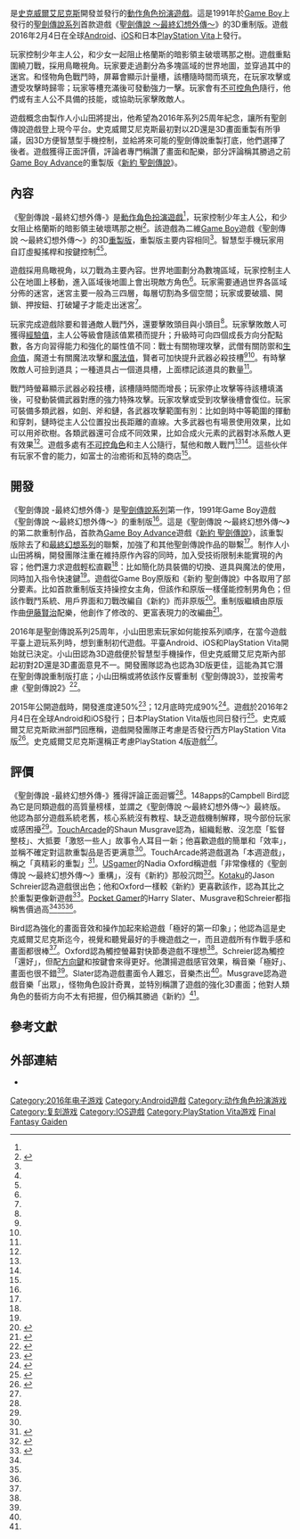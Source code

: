 {{NoteTA
| G1 = Games
| G2 = Square Enix
}}
{{Infobox VG
| title = 聖劍傳說 -最終幻想外傳-
| japanese = 聖剣伝説 -ファイナルファンタジー外伝-
| english = Adventures of Mana
| image =
| caption =
| developer = [[史克威爾艾尼克斯|史克威爾艾尼克斯]]
| publisher = 史克威爾艾尼克斯
| distributor =
| director =
| producer = 小山田將
| designer =
| programmer =
| artist =
| writer =
| composer = [[伊藤賢治|伊藤賢治]]
| series = [[聖劍傳說系列|聖劍傳說系列]]
| engine =
| platforms = [[Android|Android]]、[[iOS|iOS]]、[[PlayStation_Vita|PlayStation Vita]]
| released = '''Android'''、'''iOS'''{{vgrelease|WW|2016年2月4日}}'''PlayStation Vita'''{{vgrelease|JP|2016年2月4日|NA|June 28, 2016|EU|June 28, 2016}}
| genre = [[動作角色扮演遊戲|動作]]
| modes =
}}

{{vgname|聖劍傳說 -最終幻想外傳-|ja=聖剣伝説 -ファイナルファンタジー外伝-|en=Adventures of Mana|diff=yes}}是[[史克威爾艾尼克斯|史克威爾艾尼克斯]]開發並發行的[[動作角色扮演遊戲|動作角色扮演遊戲]]。這是1991年於[[Game_Boy|Game Boy]]上發行的[[聖劍傳說系列|聖劍傳說系列]]首款遊戲《[[聖劍傳說_～最終幻想外傳～|聖劍傳說 ～最終幻想外傳～]]》的3D重制版。遊戲2016年2月4日在全球[[Android|Android]]、[[iOS|iOS]]和日本[[PlayStation_Vita|PlayStation Vita]]上發行。

玩家控制少年主人公，和少女一起阻止格蘭斯的暗影領主破壞瑪那之樹。遊戲重點圍繞刀戰，採用鳥瞰視角。玩家要走過劃分為多塊區域的世界地圖，並穿過其中的迷宮。和怪物角色戰鬥時，屏幕會顯示計量槽，該槽隨時間而填充，在玩家攻擊或遭受攻擊時歸零；玩家等槽充滿後可發動強力一擊。玩家會有[[非玩家角色|不可控角色]]隨行，他們或有主人公不具備的技能，或協助玩家擊敗敵人。

遊戲概念由製作人小山田將提出，他希望為2016年系列25周年紀念，讓所有聖劍傳說遊戲登上現今平台。史克威爾艾尼克斯最初對以2D還是3D畫面重製有所爭議，因3D方便智慧型手機控制，並給將來可能的聖劍傳說重製打底，他們選擇了後者。遊戲獲得正面評價，評論者專門稱讚了畫面和配樂，部分評論稱其勝過之前[[Game_Boy_Advance|Game Boy Advance]]的重製版《[[新約_聖劍傳說|新約 聖劍傳說]]》。

== 內容 ==
{{See also|聖劍傳說 ～最終幻想外傳～#剧情}}

《聖劍傳說 -最終幻想外傳-》是[[動作角色扮演遊戲|動作角色扮演遊戲]]<ref name="gematsu now available" />，玩家控制少年主人公，和少女阻止格蘭斯的暗影領主破壞瑪那之樹<ref name="siliconera now available">{{cite web |url=http://www.siliconera.com/2016/02/04/adventures-mana-now-available-producer-shares-message-fans/ |title=Adventures of Mana Is Now Available, Producer Shares A Message For Fans |author=Sato |date=2016-02-04 |publisher=Siliconera |access-date=2016-02-05 |archive-url=https://www.webcitation.org/6f4rrM7yb?url=http://www.siliconera.com/2016/02/04/adventures-mana-now-available-producer-shares-message-fans/ |archive-date=2016-02-05 |dead-url=no }}</ref>。該遊戲為二維[[Game_Boy|Game Boy]]遊戲《聖劍傳說 ～最終幻想外傳～》的3D[[電子遊戲重製|重製版]]，重製版主要内容相同<ref name="excellent" />。智慧型手機玩家用自訂虛擬搖桿和按鍵控制<ref name="pocket" /><ref name="usgamer" />。

遊戲採用鳥瞰視角，以刀戰為主要內容。世界地圖劃分為數塊區域，玩家控制主人公在地圖上移動，進入區域後地圖上會出現敵方角色<ref name="pocket" />。玩家需要通過世界各區域分佈的迷宮，迷宮主要一般為三四層，每層切割為多個空間；玩家或要破牆、開鎖、押按鈕、打破罐子才能走出迷宮<ref name="gamezebo" />。

玩家完成遊戲除要和普通敵人戰鬥外，還要擊敗頭目與小頭目<ref name="gamezebo" />。玩家擊敗敵人可獲得[[經驗值|經驗值]]，主人公等級會隨該值累積而提升；升級時可向四個成長方向分配點數，各方向習得能力和強化的屬性值不同：戰士有關物理攻擊，武僧有關防禦和[[生命值|生命值]]，魔道士有關魔法攻擊和[[魔法值|魔法值]]，賢者可加快提升武器必殺技槽<ref name="pocket" /><ref name="gamezebo" />。有時擊敗敵人可撿到道具；一種道具占一個道具槽，上面標記該道具的數量<ref name="gamezebo" />。

戰鬥時螢幕顯示武器必殺技槽，該槽隨時間而增長；玩家停止攻擊等待該槽填滿後，可發動裝備武器對應的強力特殊攻擊。玩家攻擊或受到攻擊後槽會復位。玩家可裝備多類武器，如劍、斧和鏈，各武器攻擊範圍有別：比如劍時中等範圍的揮動和穿刺，鏈時從主人公位置投出長距離的直線。大多武器也有場景使用效果，比如可以用斧砍樹。各類武器還可合成不同效果，比如合成火元素的武器對冰系敵人更有效果<ref name="gamezebo" />。遊戲多處有[[非玩家角色|不可控角色]]和主人公隨行，幫他和敵人戰鬥<ref name="pocket" /><ref name="gamezebo" />。這些伙伴有玩家不會的能力，如富士的治癒術和瓦特的商店<ref name="gamezebo" />。

== 開發 ==

《聖劍傳說 -最終幻想外傳-》是[[聖劍傳說系列|聖劍傳說系列]]第一作，1991年Game Boy遊戲《聖劍傳說 ～最終幻想外傳～》的重制版<ref name="gematsu now available" />。這是《聖劍傳說 ～最終幻想外傳～》的第二款重制作品，首款為[[Game_Boy_Advance|Game Boy Advance]]遊戲《[[新約_聖劍傳說|新約 聖劍傳說]]》，該重製版除去了和[[最終幻想系列|最終幻想系列]]的聯繫，加強了和其他聖劍傳說作品的聯繫<ref name="siliconera comparison" />。制作人小山田將稱，開發團隊注重在維持原作內容的同時，加入受技術限制未能實現的內容；他們還力求遊戲輕松直觀<ref name="gematsu now available" />：比如簡化防具裝備的切換、道具與魔法的使用，同時加入指令快速鍵<ref name="siliconera shortcuts" />。遊戲從Game Boy原版和《新約 聖劍傳說》中各取用了部分要素。比如首款重制版支持操控女主角，但該作和原版一樣僅能控制男角色；但該作戰鬥系統、用戶界面和刀戰改編自《新約》而非原版<ref name="siliconera comparison">{{cite web |url=http://www.siliconera.com/2016/01/20/adventures-manas-screenshots-seem-similar-final-fantasy-adventure-sword-mana/ |title=Adventures Of Mana Compared To Final Fantasy Adventure And Sword Of Mana |author=Jenni |date=2016-01-20 |publisher=Siliconera |access-date=2016-02-05 |archive-url=https://web.archive.org/web/20160129082219/http://www.siliconera.com/2016/01/20/adventures-manas-screenshots-seem-similar-final-fantasy-adventure-sword-mana/ |archive-date=2016-01-29 |dead-url=no }}</ref>。重制版繼續由原版作曲[[伊藤賢治|伊藤賢治]]配樂，他創作了修改的、更富表現力的改編曲<ref name="gematsu now available">{{cite web |url=http://gematsu.com/2016/02/adventures-mana-now-available-smartphones |title=Adventures of Mana now available for smartphones |author=Romano, Sal |date=2016-02-04 |publisher=Gematsu |access-date=2016-02-05 |archive-url=https://web.archive.org/web/20160205092100/http://gematsu.com/2016/02/adventures-mana-now-available-smartphones |archive-date=2016-02-05 |dead-url=no }}</ref>。

2016年是聖劍傳說系列25周年，小山田思索玩家如何能按系列順序，在當今遊戲平臺上遊玩系列時，想到重制初代遊戲。平臺Android、iOS和PlayStation Vita開始就已決定。小山田認為3D遊戲便於智慧型手機操作，但史克威爾艾尼克斯內部起初對2D還是3D畫面意見不一。開發團隊認為也認為3D版更佳，這能為其它潛在聖劍傳說重制版打底；小山田稱或將依該作反響重制《聖劍傳說3》，並按需考慮《聖劍傳說2》<ref name="siliconera more 3d remakes">{{cite web |url=http://www.siliconera.com/2015/09/16/we-may-see-more-3d-remakes-if-final-fantasy-adventure-does-well/ |title=We May See More 3D Remakes If Final Fantasy Adventure Does Well |author=Sato |date=2015-09-16 |publisher=Siliconera |access-date=2016-02-05 |archive-url=https://web.archive.org/web/20160131002705/http://www.siliconera.com/2015/09/16/we-may-see-more-3d-remakes-if-final-fantasy-adventure-does-well/ |archive-date=2016-01-31 |dead-url=no }}</ref>。

2015年公開遊戲時，開發進度達50%<ref>{{cite web |url=http://www.siliconera.com/2015/09/16/new-final-fantasy-adventure-game-is-a-remake-for-ps-vita-and-smartphone/ |title=New Final Fantasy Adventure Game Is A Remake For PS Vita And Smartphone |author=Sato |date=2015-09-16 |publisher=Siliconera |access-date=2016-02-05 |archive-url=https://web.archive.org/web/20160130234055/http://www.siliconera.com/2015/09/16/new-final-fantasy-adventure-game-is-a-remake-for-ps-vita-and-smartphone/ |archive-date=2016-01-30 |dead-url=no }}</ref>；12月底時完成90%<ref name="siliconera shortcuts">{{cite web |url=http://www.siliconera.com/2015/12/22/final-fantasy-adventure-will-have-half-ring-and-shortcut-commands/ |title=Final Fantasy Adventure Will Have “Half Ring” And Shortcut Commands |author=Sato |date=2015-12-22 |publisher=Siliconera |access-date=2016-02-05 |archive-url=https://www.webcitation.org/6f5wzdbLd?url=http://www.siliconera.com/2015/12/22/final-fantasy-adventure-will-have-half-ring-and-shortcut-commands/ |archive-date=2016-02-06 |dead-url=no }}</ref>。遊戲於2016年2月4日在全球Android和iOS發行；日本PlayStation Vita版也同日發行<ref>{{cite web |url=http://www.destructoid.com/adventures-of-mana-drops-february-4-337935.phtml |title=Adventures of Mana drops February 4 |author=MacGregor, Kyle |date=2016-01-31 |publisher=[[Destructoid|Destructoid]] |access-date=2016-02-05 |archive-url=https://web.archive.org/web/20160201095314/http://www.destructoid.com/adventures-of-mana-drops-february-4-337935.phtml |archive-date=2016-02-01 |dead-url=no }}</ref>。史克威爾艾尼克斯歐洲部門回應稱，遊戲開發團隊正考慮是否發行西方PlayStation Vita版<ref>{{cite web |url=http://www.siliconera.com/2016/02/05/square-enix-issues-statement-concerning-adventures-manas-playstation-vita-version/ |title=Square Enix Issues A Statement Concerning Adventures Of Mana’s PlayStation Vita Version |author=Jenni |date=2016-02-05 |publisher=Siliconera |access-date=2016-02-05 |archive-url=https://www.webcitation.org/6f5x6eBWE?url=http://www.siliconera.com/2016/02/05/square-enix-issues-statement-concerning-adventures-manas-playstation-vita-version/ |archive-date=2016-02-06 |dead-url=no }}</ref>。史克威爾艾尼克斯還稱正考慮PlayStation 4版遊戲<ref name="siliconera more 3d remakes" />。

== 評價 ==

{{Video game reviews
| GR = 83%<small>（4篇評論）</small><ref name="GR">{{cite web |url=http://www.gamerankings.com/iphone/181223-adventures-of-mana/index.html |title=Adventures of Mana for iOS (iPhone/iPad) |publisher=[[GameRankings|GameRankings]] |access-date=2016-03-04 |archive-url=https://web.archive.org/web/20160304013832/http://www.gamerankings.com/iphone/181223-adventures-of-mana/index.html |archive-date=2016-03-04 |dead-url=no }}</ref>
| rev1 = 148Apps
| rev1Score = 4/5<ref name="148apps">{{cite web |url=http://www.148apps.com/reviews/adventures-of-mana-review/ |title=Adventures of Mana review |author=Bird, Campbell |date=2016-02-09 |publisher=148Apps |access-date=2016-02-12 |archive-url=https://web.archive.org/web/20160212151605/http://www.148apps.com/reviews/adventures-of-mana-review/ |archive-date=2016-02-12 |dead-url=no }}</ref>
| rev2 = [[Gamezebo|Gamezebo]]
| rev2Score = 4.5/5<ref name="gamezebo">{{cite web |url=http://www.gamezebo.com/2016/02/08/adventures-of-mana-review-simply-remakeable/ |title=Adventures of Mana Review: Simply Remakeable |author=Werner, Jillian |date=2016-02-08 |publisher=[[Gamezebo|Gamezebo]] |access-date=2016-02-09 |archive-url=https://web.archive.org/web/20160209091111/http://www.gamezebo.com/2016/02/08/adventures-of-mana-review-simply-remakeable/ |archive-date=2016-02-09 |dead-url=no }}</ref>
| rev3 = [[Pocket_Gamer|Pocket Gamer]]
| rev3Score = 7/10<ref name="pocket">{{cite web |url=http://www.pocketgamer.co.uk/r/iPad/Square+Enix++Adventures+of+Mana/review.asp?c=68980 |title=Square Enix Adventures of Mana |author=Slater, Harry |date=2016-02-05 |work=[[Pocket_Gamer|Pocket Gamer]] |access-date=2016-02-05 |archive-url=https://web.archive.org/web/20160206132404/http://www.pocketgamer.co.uk/r/iPad/Square%2BEnix%2B%2BAdventures%2Bof%2BMana/review.asp?c=68980 |archive-date=2016-02-06 |dead-url=no }}</ref>
| rev4 = [[TouchArcade|TouchArcade]]
| rev4Score = 4.5/5<ref name="touchreview">{{cite web |url=http://toucharcade.com/2016/02/09/adventures-of-mana-review/|title='Adventures of Mana' Review: The Secret Is Simplicity |author=Musgrave, Shaun |date=2016-02-09 |publisher=[[TouchArcade|TouchArcade]] |access-date=2016-02-09 |archive-url=https://web.archive.org/web/20160209211850/http://toucharcade.com/2016/02/09/adventures-of-mana-review/ |archive-date=2016-09-09 |dead-url=no }}</ref>
}}

《聖劍傳說 -最終幻想外傳-》獲得評論正面迴響<ref name="GR" />。148apps的Campbell Bird認為它是同類遊戲的高質量榜樣，並謂之《聖劍傳說 ～最終幻想外傳～》最終版。他認為部分遊戲系統老舊，核心系統沒有教程、缺乏遊戲機制解釋，現今部份玩家或感困擾<ref name="148apps" />。[[TouchArcade|TouchArcade]]的Shaun Musgrave認為，組織鬆散、沒怎麼「監督整枝」、大抵要「激怒一些人」故事令人耳目一新；他喜歡遊戲的簡單和「效率」，並稱不確定對這款重製品是否更满意<ref name="touchreview" />。TouchArcade將遊戲選為「本週遊戲」，稱之「真精彩的重製」<ref name="touch">{{cite web |url=http://toucharcade.com/2016/02/05/toucharcade-game-of-the-week-adventures-of-mana/ |title=TouchArcade Game of the Week: 'Adventures of Mana' |author=Nelson, Jared |date=2016-02-05 |publisher=[[TouchArcade|TouchArcade]] |access-date=2016-02-05 |archive-url=https://web.archive.org/web/20160206132514/http://toucharcade.com/2016/02/05/toucharcade-game-of-the-week-adventures-of-mana/ |archive-date=2016-02-06 |dead-url=no }}</ref>。[[USgamer|USgamer]]的Nadia Oxford稱遊戲「非常像樣的《聖劍傳說 ～最終幻想外傳～》重構」，沒有《新約》那般沉悶<ref name="usgamer">{{cite web |url=http://www.usgamer.net/articles/nostalgic-secret-of-mana-fan-look-to-mobile-for-your-fix |title=Nostalgic Secret of Mana Fan? Look to Mobile for Your Fix |author=Oxford, Nadia |date=2016-02-04 |publisher=[[USgamer|USgamer]] |access-date=2016-02-07 |archive-url=https://web.archive.org/web/20160207131420/http://www.usgamer.net/articles/nostalgic-secret-of-mana-fan-look-to-mobile-for-your-fix |archive-date=2016-02-07 |dead-url=no }}</ref>。[[Kotaku|Kotaku]]的Jason Schreier認為遊戲很出色；他和Oxford一樣較《新約》更喜歡該作，認為其比之於重製更像新遊戲<ref name="excellent">{{cite web |url=http://kotaku.com/the-final-fantasy-adventure-remake-is-excellent-1757147833 |title=The ''Final Fantasy Adventure'' Remake Is Excellent |author=Schreier, Jason |date=2016-02-04 |publisher=[[Kotaku|Kotaku]] |access-date=2016-02-05 |archive-url=https://web.archive.org/web/20160204230916/http://kotaku.com/the-final-fantasy-adventure-remake-is-excellent-1757147833 |archive-date=2016-02-04 |dead-url=no }}</ref>。[[Pocket_Gamer|Pocket Gamer]]的Harry Slater、Musgrave和Schreier都指稱售價過高<ref name="excellent" /><ref name="pocket" /><ref name="touchreview" />。

Bird認為強化的畫面音效和操作加起來給遊戲「極好的第一印象」；他認為這是史克威爾艾尼克斯迄今，視覺和聽覺最好的手機遊戲之一，而且遊戲所有作戰手感和畫面都很棒<ref name="148apps" />。Oxford認為觸控螢幕對快節奏遊戲不理想<ref name="usgamer" />。Schreier認為觸控「還好」，但配[[方向鍵|方向鍵]]和按鍵會來得更好。他讚揚遊戲感官效果，稱音樂「極好」、畫面也很不錯<ref name="excellent" />。Slater認為遊戲畫面令人難忘，音樂杰出<ref name="pocket" />。Musgrave認為遊戲音樂「出眾」，怪物角色設計奇異，並特別稱讚了遊戲的強化3D畫面；他對人類角色的藝術方向不太有把握，但仍稱其勝過《新約》<ref name="touchreview" />。

== 參考文獻 ==
{{reflist}}

== 外部連結 ==

* {{Official website|http://www.jp.square-enix.com/seiken/en/}}

{{聖劍傳說系列}}

{{DEFAULTSORT:Seiken Densetsu Final Fantasy Gaiden}}
[[Category:2016年电子游戏|Category:2016年电子游戏]]
[[Category:Android遊戲|Category:Android遊戲]]
[[Category:动作角色扮演游戏|Category:动作角色扮演游戏]]
[[Category:复刻游戏|Category:复刻游戏]]
[[Category:IOS遊戲|Category:IOS遊戲]]
[[Category:PlayStation_Vita游戏|Category:PlayStation Vita游戏]]
[[Category:聖劍傳說系列|Final Fantasy Gaiden]]